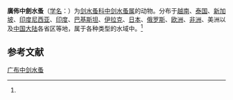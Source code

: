 {{Speciesbox
| status = 
| status_system = 
| image = 
| genus = Mesocyclops
| species = leuckarti
| authority = (Claus, 1857)<ref name='id12616'>{{cite web| url =http://www.bioinfo.cn/db05/BjdwSpecies.php?action=view&id=12616| title =广布中剑水蚤| work =《中国动物物种编目数据库》| publisher =中国科学院微生物研究所| author =中国科学院动物研究所| accessdate =2009-04-28| deadurl =yes| archiveurl =https://web.archive.org/web/20160305011409/http://www.bioinfo.cn/db05/BjdwSpecies.php?action=view&id=12616| archivedate =2016-03-05}}</ref>
}}

'''廣佈中劍水蚤'''（[[学名|学名]]：{{lang|la|''Mesocyclops leuckarti''}}）为[[剑水蚤科|剑水蚤科]][[中剑水蚤属|中剑水蚤属]]的动物。分布于[[越南|越南]]、[[泰国|泰国]]、[[新加坡|新加坡]]、[[印度尼西亚|印度尼西亚]]、[[印度|印度]]、[[巴基斯坦|巴基斯坦]]、[[伊拉克|伊拉克]]、[[日本|日本]]、[[俄罗斯|俄罗斯]]、[[欧洲|欧洲]]、[[非洲|非洲]]、美洲以及[[中国大陆|中国大陆]]各省区等地，属于各种类型的水域中。<ref name='id12616'/>

== 参考文献 ==
{{reflist}}

{{Wikispecies|Mesocyclops leuckarti}}
{{Taxonbar|from=Q1922454}}

[[Category:中剑水蚤属|广布中剑水蚤]]


{{节肢动物小作品}}